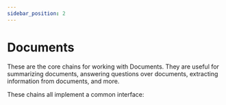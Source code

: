 ```yaml
---
sidebar_position: 2
---
```

# Documents

These are the core chains for working with Documents. They are useful for summarizing documents, answering questions over documents, extracting information from documents, and more.

These chains all implement a common interface:


<Interface/>


<DocCardList />
